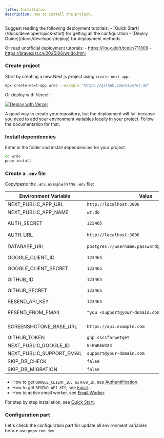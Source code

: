 ```yaml
---
title: Installation
description: How to install the project.
---
```


<DocsLang en="/docs/developer/installation" zh="/docs/developer/installation-zh" />

<Callout type="info" twClass="mt-4">
  Suggest reading the following deployment tutorials:
    - [Quick Start](/docs/developer/quick-start) for getting all the configuration
    - [Deploy Guide](/docs/developer/deploy) for deployment methods

  Or read unofficial deployment tutorials:
    - https://linux.do/t/topic/711806 
    - https://bravexist.cn/2025/06/wr.do.html
</Callout>

<Steps>

### Create project

Start by creating a new Next.js project using `create-next-app`:

```bash
npx create-next-app wrdo --example "https://github.com/oiov/wr.do"
```

Or deploy with Vercel :

[![Deploy with Vercel](https://vercel.com/button)](https://vercel.com/new/clone?repository-url=https://github.com/oiov/wr.do.git&project-name=wrdo)

<Callout type="warning" twClass="mt-4">
  A good way to create your repository, but the deployment will fail because you
  need to add your environment variables locally in your project. Follow the
  documentation for that.
</Callout>

### Install dependencies

Enter in the folder and install dependencies for your project:

```bash
cd wrdo
pnpm install
```

### Create a `.env` file

Copy/paste the `.env.example` in the `.env` file:

| Environment Variable | Value | Description |
|----------------------|-------|-------------|
| NEXT_PUBLIC_APP_URL | `http://localhost:3000` | The URL of the Next.js application. |
| NEXT_PUBLIC_APP_NAME | `wr.do` | The name of website. |
| AUTH_SECRET | `123465` | The secret used to encrypt tokens and email verification hashes. |
| AUTH_URL | `http://localhost:3000` | NextAuth.js callback URL。   
| DATABASE_URL | `postgres://username:password@host:port/database` | The path to the postgres database. |
| GOOGLE_CLIENT_ID | `123465` | The ID of the Google OAuth client. |
| GOOGLE_CLIENT_SECRET | `123465` | The secret of the Google OAuth client. |
| GITHUB_ID | `123465` | The ID of the GitHub OAuth client. |
| GITHUB_SECRET | `123465` | The secret of the GitHub OAuth client. |
| RESEND_API_KEY | `123465` | The API key for Resend. |
| RESEND_FROM_EMAIL | `"you <support@your-domain.com>"` | The email address to send emails from. |
| SCREENSHOTONE_BASE_URL | `https://api.example.com` | The base URL of the screenshotone API. |
| GITHUB_TOKEN | `ghp_sscsfarwetqet` | https://github.com/settings/tokens |
| NEXT_PUBLIC_GOOGLE_ID | `G-EWREW323` | The ID of the Google Analytics. |
| NEXT_PUBLIC_SUPPORT_EMAIL | `support@your-domain.com` | The email address for support. |
| SKIP_DB_CHECK | `false` | Skip database check. |
| SKIP_DB_MIGRATION | `false` | Skip database migration. |

- How to get `GOOGLE_CLIENT_ID`、`GITHUB_ID`, see [Authentification](/docs/developer/authentification).
- How to get `RESEND_API_KEY`, see [Email](/docs/developer/email).
- How to active email worker, see [Email Worker](/docs/developer/cloudflare-email-worker).

For step by step installation, see [Quick Start](/docs/developer/quick-start).

### Configuration part

Let's check the configuration part for update all environment variables before use `pnpm run dev`.

</Steps>
